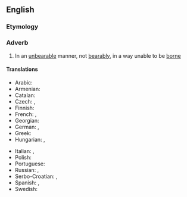 ==English==

===Etymology===
{{suffix|en|unbearable|ly}}

===Adverb===
{{en-adv}}

# In an [[unbearable]] manner, not [[bearably]], in a way unable to be [[borne]]

====Translations====
{{trans-top|in an unbearable manner}}
* Arabic: {{t|ar|بِشَكْلٍ لَا يُطَاقُ}}
* Armenian: {{t+|hy|չարաչար}}
* Catalan: {{t|ca|insuportablement}}
* Czech: {{t|cs|nesnesitelně}}, {{t|cs|neúnosně}}
* Finnish: {{t|fi|sietämättömästi}}
* French: {{t+|fr|insupportablement}}, {{t+|fr|insoutenablement}}
* Georgian: {{t|ka|აუტანლად}}
* German: {{t+|de|unerträglich}}, {{t+|de|unleidlich}}
* Greek: {{t+|el|αφόρητα|sc=Grek}}
* Hungarian: {{t|hu|elviselhetetlenül}}, {{t|hu|kibírhatatlanul}}
{{trans-mid}}
* Italian: {{t+|it|insostenibilmente}}, {{t+|it|insopportabilmente}}
* Polish: {{t+|pl|nieznośnie}}
* Portuguese: {{t|pt|insuportavelmente}}
* Russian: {{t+|ru|нестерпи́мо}}, {{t+|ru|невыноси́мо}}
* Serbo-Croatian: {{t|sh|нѐсносно}}, {{t+|sh|nèsnosno}}
* Spanish: {{t|es|insufriblemente}}, {{t|es|insoportablemente}}
* Swedish: {{t+|sv|olidligt}}
{{trans-bottom}}
